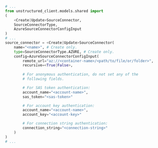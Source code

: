 ```python Python SDK
# ...
from unstructured_client.models.shared import 
(
    <Create|Update>SourceConnector,
    SourceConnectorType,
    AzureSourceConnectorConfigInput
)
# ...
source_connector = <Create|Update>SourceConnector(
    name="<name>", # Create only.
    type=SourceConnectorType.AZURE, # Create only.
    config=AzureSourceConnectorConfigInput(
        remote_url="az://<container-name>/<path/to/file/or/folder>",
        recursive=<True|False>,
    
        # For anonymous authentication, do not set any of the 
        # following fields.

        # For SAS token authentication:
        account_name="<account-name>",
        sas_token="<sas-token>"

        # For account key authentication:
        account_name="<account-name>",
        account_key="<account-key>"

        # For connection string authentication:
        connection_string="<connection-string>"
    )
)
# ...
```